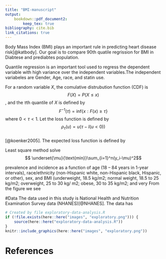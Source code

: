 ```yaml
---
title: "BMI-manuscript"
output: 
    bookdown::pdf_document2:  
        keep_tex: true
bibliography: cite.bib
link_citations: true
---
```

\section{introduction}

Body Mass Index (BMI) plays an important rule in predicting heart disease risk[@katbody]. Our goal is to compare 90th quatile regrission for BMI in Diabtese and prediabtes population.        

\section{Quantile regression}
Quantile regression is an important tool used to regress the dependent variable with high variance over the independent variables.The independent variabeles are Gender, Age, race, and statin use.   

For a random variable $X$, the comulative distrubution function (CDF) is $$F(X)=P(X\leq x)$$, and the $\tau$th quantile of $X$ is defined by $$ F^{-1}(\tau)=\text{inf}\{x: F(x)\ge \tau\} $$ where $0<\tau<1$.
Let the loss function is defined by $$\rho_{\tau}(u)= u(\tau-I(u<0))$$  
[@koenker2005]. The expected loss function is defined by
\begin{equation}
E\rho_{\tau}(X-\hat{x})=
\end{equation}

Least square method solve $$ \underset{\mu}{\text{min}}\sum_{i=1}^n(y_i-\mu)^2$$
 


\section{methods}
 
prevalence and incidence as a function
of age (18 – 84 years in 1-year
intervals), race/ethnicity (non-Hispanic
white, non-Hispanic black, Hispanic, or
other), sex, and BMI (underweight,
 18.5 kg/m2; normal weight, 18.5 to
 25 kg/m2; overweight, 25 to 30 kg/
m2; obese, 30 to 35 kg/m2; and very
From the figure we see  

 

#Data
 The data used in this study is National Health and Nutrition Examination Survey data (NHANES)[@NHANES]. The data has  

```r
# Created by file exploratory-data-analysis.R
if (!file.exists(here::here("images", "exploratory.png"))) {
    source(here::here("exploratory-data-analysis.R"))
}
knitr::include_graphics(here::here("images", "exploratory.png"))
```
# References